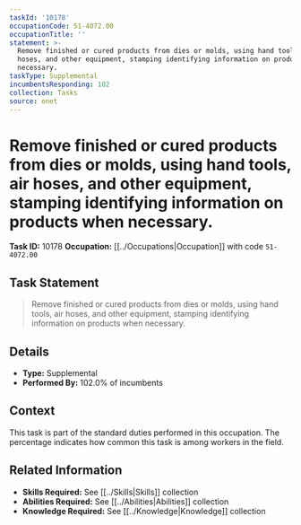 ```yaml
---
taskId: '10178'
occupationCode: 51-4072.00
occupationTitle: ''
statement: >-
  Remove finished or cured products from dies or molds, using hand tools, air
  hoses, and other equipment, stamping identifying information on products when
  necessary.
taskType: Supplemental
incumbentsResponding: 102
collection: Tasks
source: onet
---
```

# Remove finished or cured products from dies or molds, using hand tools, air hoses, and other equipment, stamping identifying information on products when necessary.

**Task ID:** 10178
**Occupation:** [[../Occupations|Occupation]] with code `51-4072.00`

## Task Statement

> Remove finished or cured products from dies or molds, using hand tools, air hoses, and other equipment, stamping identifying information on products when necessary.

## Details

- **Type:** Supplemental
- **Performed By:** 102.0% of incumbents

## Context

This task is part of the standard duties performed in this occupation. The percentage indicates how common this task is among workers in the field.

## Related Information

- **Skills Required:** See [[../Skills|Skills]] collection
- **Abilities Required:** See [[../Abilities|Abilities]] collection
- **Knowledge Required:** See [[../Knowledge|Knowledge]] collection

